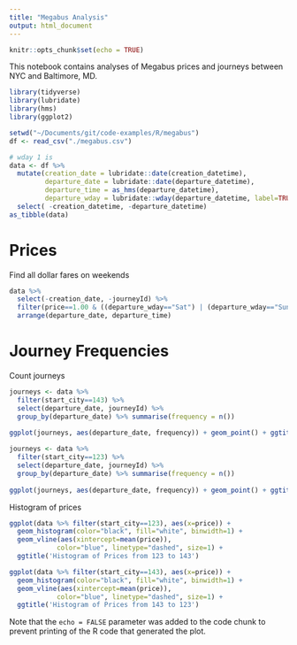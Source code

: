 ```yaml
---
title: "Megabus Analysis"
output: html_document
---
```


```r
knitr::opts_chunk$set(echo = TRUE)
```


This notebook contains analyses of Megabus prices and journeys between NYC and Baltimore, MD.

```r
library(tidyverse)
library(lubridate)
library(hms)
library(ggplot2)

setwd("~/Documents/git/code-examples/R/megabus")
df <- read_csv("./megabus.csv")

# wday 1 is 
data <- df %>%
  mutate(creation_date = lubridate::date(creation_datetime),
         departure_date = lubridate::date(departure_datetime),
         departure_time = as_hms(departure_datetime),
         departure_wday = lubridate::wday(departure_datetime, label=TRUE, abbr=TRUE)) %>%
  select( -creation_datetime, -departure_datetime)
as_tibble(data)
```

# Prices

Find all dollar fares on weekends
```r
data %>%
  select(-creation_date, -journeyId) %>%
  filter(price==1.00 & ((departure_wday=="Sat") | (departure_wday=="Sun"))) %>%
  arrange(departure_date, departure_time)

```

# Journey Frequencies

Count journeys
```r
journeys <- data %>%
  filter(start_city==143) %>%
  select(departure_date, journeyId) %>%
  group_by(departure_date) %>% summarise(frequency = n())
  
ggplot(journeys, aes(departure_date, frequency)) + geom_point() + ggtitle('Journey Frequency for 143 to 123')

journeys <- data %>%
  filter(start_city==123) %>%
  select(departure_date, journeyId) %>%
  group_by(departure_date) %>% summarise(frequency = n())
  
ggplot(journeys, aes(departure_date, frequency)) + geom_point() + ggtitle('Journey Frequency for 123 to 143')


```


Histogram of prices

```r
ggplot(data %>% filter(start_city==123), aes(x=price)) +
  geom_histogram(color="black", fill="white", binwidth=1) +
  geom_vline(aes(xintercept=mean(price)),
            color="blue", linetype="dashed", size=1) +
  ggtitle('Histogram of Prices from 123 to 143')

ggplot(data %>% filter(start_city==143), aes(x=price)) +
  geom_histogram(color="black", fill="white", binwidth=1) +
  geom_vline(aes(xintercept=mean(price)),
            color="blue", linetype="dashed", size=1) +
  ggtitle('Histogram of Prices from 143 to 123')

```

Note that the `echo = FALSE` parameter was added to the code chunk to prevent printing of the R code that generated the plot.
